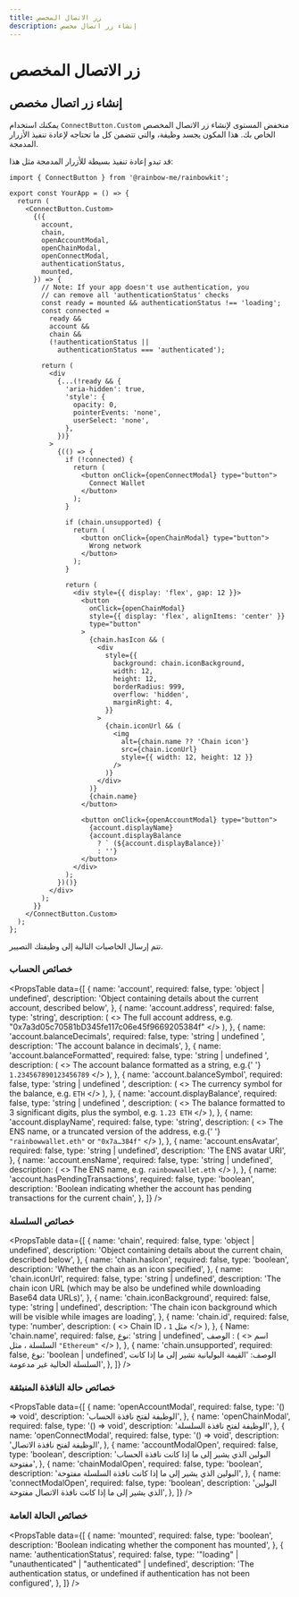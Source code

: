 ```yaml
---
title: زر الاتصال المخصص
description: إنشاء زر اتصال مخصص
---
```


# زر الاتصال المخصص

## إنشاء زر اتصال مخصص

يمكنك استخدام `ConnectButton.Custom` منخفض المستوى لإنشاء زر الاتصال المخصص الخاص بك. هذا المكون يجسد وظيفة، والتي تتضمن كل ما تحتاجه لإعادة تنفيذ الأزرار المدمجة.

قد تبدو إعادة تنفيذ بسيطة للأزرار المدمجة مثل هذا:

```tsx
import { ConnectButton } from '@rainbow-me/rainbowkit';

export const YourApp = () => {
  return (
    <ConnectButton.Custom>
      {({
        account,
        chain,
        openAccountModal,
        openChainModal,
        openConnectModal,
        authenticationStatus,
        mounted,
      }) => {
        // Note: If your app doesn't use authentication, you
        // can remove all 'authenticationStatus' checks
        const ready = mounted && authenticationStatus !== 'loading';
        const connected =
          ready &&
          account &&
          chain &&
          (!authenticationStatus ||
            authenticationStatus === 'authenticated');

        return (
          <div
            {...(!ready && {
              'aria-hidden': true,
              'style': {
                opacity: 0,
                pointerEvents: 'none',
                userSelect: 'none',
              },
            })}
          >
            {(() => {
              if (!connected) {
                return (
                  <button onClick={openConnectModal} type="button">
                    Connect Wallet
                  </button>
                );
              }

              if (chain.unsupported) {
                return (
                  <button onClick={openChainModal} type="button">
                    Wrong network
                  </button>
                );
              }

              return (
                <div style={{ display: 'flex', gap: 12 }}>
                  <button
                    onClick={openChainModal}
                    style={{ display: 'flex', alignItems: 'center' }}
                    type="button"
                  >
                    {chain.hasIcon && (
                      <div
                        style={{
                          background: chain.iconBackground,
                          width: 12,
                          height: 12,
                          borderRadius: 999,
                          overflow: 'hidden',
                          marginRight: 4,
                        }}
                      >
                        {chain.iconUrl && (
                          <img
                            alt={chain.name ?? 'Chain icon'}
                            src={chain.iconUrl}
                            style={{ width: 12, height: 12 }}
                          />
                        )}
                      </div>
                    )}
                    {chain.name}
                  </button>

                  <button onClick={openAccountModal} type="button">
                    {account.displayName}
                    {account.displayBalance
                      ? ` (${account.displayBalance})`
                      : ''}
                  </button>
                </div>
              );
            })()}
          </div>
        );
      }}
    </ConnectButton.Custom>
  );
};
```

تتم إرسال الخاصيات التالية إلى وظيفتك التصيير.

### خصائص الحساب

<PropsTable
  data={[
    {
      name: 'account',
      required: false,
      type: 'object | undefined',
      description:
        'Object containing details about the current account, described below',
    },
    {
      name: 'account.address',
      required: false,
      type: 'string',
      description: (
        <>
          The full account address, e.g.
          "0x7a3d05c70581bD345fe117c06e45f9669205384f"
        </>
      ),
    },
    {
      name: 'account.balanceDecimals',
      required: false,
      type: 'string | undefined	',
      description: 'The account balance in decimals',
    },
    {
      name: 'account.balanceFormatted',
      required: false,
      type: 'string | undefined	',
      description: (
        <>
          The account balance formatted as a string, e.g.{' '}
          <code>1.234567890123456789</code>
        </>
      ),
    },
    {
      name: 'account.balanceSymbol',
      required: false,
      type: 'string | undefined	',
      description: (
        <>
          The currency symbol for the balance, e.g. <code>ETH</code>
        </>
      ),
    },
    {
      name: 'account.displayBalance',
      required: false,
      type: 'string | undefined	',
      description: (
        <>
          The balance formatted to 3 significant digits, plus the
          symbol, e.g. <code>1.23 ETH</code>
        </>
      ),
    },
    {
      name: 'account.displayName',
      required: false,
      type: 'string',
      description: (
        <>
          The ENS name, or a truncated version of the address, e.g.{' '}
          <code>"rainbowwallet.eth"</code> or <code>"0x7a…384f"</code>
        </>
      ),
    },
    {
      name: 'account.ensAvatar',
      required: false,
      type: 'string	| undefined',
      description: 'The ENS avatar URI',
    },
    {
      name: 'account.ensName',
      required: false,
      type: 'string	| undefined',
      description: (
        <>
          The ENS name, e.g. <code>rainbowwallet.eth</code>
        </>
      ),
    },
    {
      name: 'account.hasPendingTransactions',
      required: false,
      type: 'boolean',
      description:
        'Boolean indicating whether the account has pending transactions for the current chain',
    },
  ]}
/>

### خصائص السلسلة

<PropsTable
  data={[
    {
      name: 'chain',
      required: false,
      type: 'object | undefined',
      description:
        'Object containing details about the current chain, described below',
    },
    {
      name: 'chain.hasIcon',
      required: false,
      type: 'boolean',
      description: 'Whether the chain as an icon specified',
    },
    {
      name: 'chain.iconUrl',
      required: false,
      type: 'string | undefined',
      description:
        'The chain icon URL (which may be also be undefined while downloading Base64 data URLs)',
    },
    {
      name: 'chain.iconBackground',
      required: false,
      type: 'string | undefined',
      description:
        'The chain icon background which will be visible while images are loading',
    },
    {
      name: 'chain.id',
      required: false,
      type: 'number',
      description: (
        <>
          Chain ID ، مثل <code>1</code>
        </>
      ),
    },
    {
      Name: 'chain.name',
      required: false,
      نوع: 'string | undefined',
      الوصف : (
        <>
          اسم السلسلة ، مثل <code>"Ethereum"</code>
        </>
      ),
    },
    {
      name: 'chain.unsupported',
      required: false,
      نوع: 'boolean | undefined',
      الوصف:
        'القيمة البوليانية تشير إلى ما إذا كانت السلسلة الحالية غير مدعومة',
    },
  ]}
/>

### خصائص حالة النافذة المنبثقة

<PropsTable
  data={[
    {
      name: 'openAccountModal',
      required: false,
      type: '() => void',
      description: 'الوظيفة لفتح نافذة الحساب',
    },
    {
      name: 'openChainModal',
      required: false,
      type: '() => void',
      description: 'الوظيفة لفتح نافذة السلسلة',
    },
    {
      name: 'openConnectModal',
      required: false,
      type: '() => void',
      description: 'الوظيفة لفتح نافذة الاتصال',
    },
    {
      name: 'accountModalOpen',
      required: false,
      type: 'boolean',
      description:
        'البولين الذي يشير إلى ما إذا كانت نافذة الحساب مفتوحة',
    },
    {
      name: 'chainModalOpen',
      required: false,
      type: 'boolean',
      description: 'البولين الذي يشير إلى ما إذا كانت نافذة السلسلة مفتوحة',
    },
    {
      name: 'connectModalOpen',
      required: false,
      type: 'boolean',
      description:
        'البولين الذي يشير إلى ما إذا كانت نافذة الاتصال مفتوحة',
    },
  ]}
/>

### خصائص الحالة العامة

<PropsTable
  data={[
    {
      name: 'mounted',
      required: false,
      type: 'boolean',
      description:
        'Boolean indicating whether the component has mounted',
    },
    {
      name: 'authenticationStatus',
      required: false,
      type: '"loading" | "unauthenticated" | "authenticated" | undefined',
      description:
        'The authentication status, or undefined if authentication has not been configured',
    },
  ]}
/>
